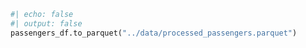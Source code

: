 ```python
#| echo: false
#| output: false
passengers_df.to_parquet("../data/processed_passengers.parquet")
```
